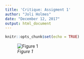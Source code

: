 ```yaml
---
title: 'Critique: Assigment 1'
author: "Joli Holmes"
date: "December 12, 2017"
output: html_document
---
```


```r
knitr::opts_chunk$set(echo = TRUE)
```

![*Figure 1*](N:/User/CA1/JHolmes/Documentation/APIs/Figure 1.png) 

